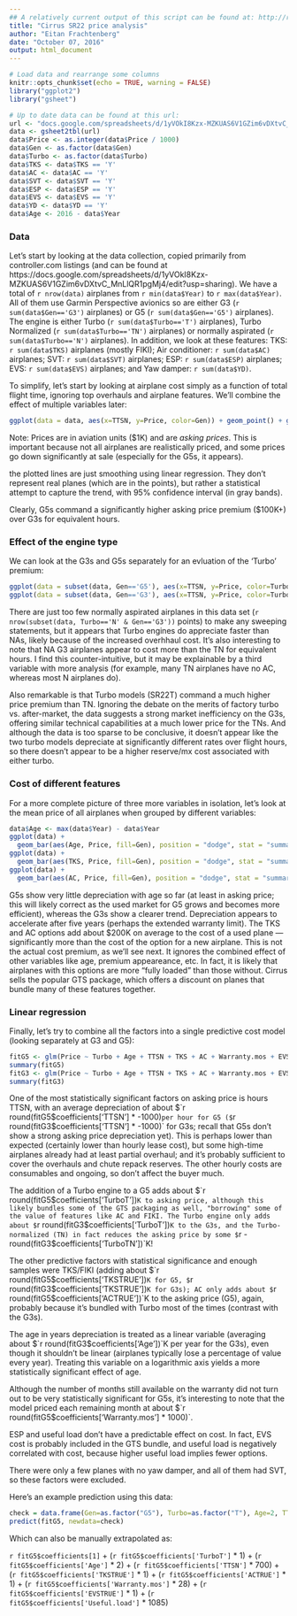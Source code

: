```yaml
---
## A relatively current output of this script can be found at: http://rpubs.com/etc_26/sr22
title: "Cirrus SR22 price analysis"
author: "Eitan Frachtenberg"
date: "October 07, 2016"
output: html_document
---
```



```r
# Load data and rearrange some columns
knitr::opts_chunk$set(echo = TRUE, warning = FALSE)
library("ggplot2")
library("gsheet")

# Up to date data can be found at this url:
url <- "docs.google.com/spreadsheets/d/1yVOkI8Kzx-MZKUAS6V1GZim6vDXtvC_MnLlQR1pgMj4/edit?usp=sharing"
data <- gsheet2tbl(url)
data$Price <- as.integer(data$Price / 1000)
data$Gen <- as.factor(data$Gen)
data$Turbo <- as.factor(data$Turbo)
data$TKS <- data$TKS == 'Y'
data$AC <- data$AC == 'Y'
data$SVT <- data$SVT == 'Y'
data$ESP <- data$ESP == 'Y'
data$EVS <- data$EVS == 'Y'
data$YD <- data$YD == 'Y'
data$Age <- 2016 - data$Year
```

### Data

Let's start by looking at the data collection, copied primarily from controller.com listings (and can be found at https://docs.google.com/spreadsheets/d/1yVOkI8Kzx-MZKUAS6V1GZim6vDXtvC_MnLlQR1pgMj4/edit?usp=sharing). We have a total of `r nrow(data)` airplanes from `r min(data$Year)` to `r max(data$Year)`. All of them use Garmin Perspective avionics so are either G3 (`r sum(data$Gen=='G3')` airplanes) or G5 (`r sum(data$Gen=='G5')` airplanes). The engine is either Turbo (`r sum(data$Turbo=='T')` airplanes), Turbo Normalized (`r sum(data$Turbo=='TN')` airplanes) or normally aspirated (`r sum(data$Turbo=='N')` airplanes). In addition, we look at these features: TKS: `r sum(data$TKS)` airplanes (mostly FIKI); Air conditioner: `r sum(data$AC)` airplanes; SVT: `r sum(data$SVT)` airplanes; ESP: `r sum(data$ESP)` airplanes; EVS: `r sum(data$EVS)` airplanes; and Yaw damper: `r sum(data$YD)`.

To simplify, let's start by looking at airplane cost simply as a function of total flight time, ignoring top overhauls and airplane features. We'll combine the effect of multiple variables later:

```r
ggplot(data = data, aes(x=TTSN, y=Price, color=Gen)) + geom_point() + geom_smooth(method=glm)
```

Note: Prices are in aviation units ($1K) and are *asking prices*. This is important because not all airplanes are realistically priced, and some prices go down significantly at sale (especially for the G5s, it appears).

the plotted lines are just smoothing using linear regression. They don't represent real planes (which are in the points), but rather a statistical attempt to capture the trend, with 95% confidence interval (in gray bands).

Clearly, G5s command a significantly higher asking price premium ($100K+) over G3s for equivalent hours.

### Effect of the engine type

We can look at the G3s and G5s separately for an evluation of the 'Turbo' premium:

```r
ggplot(data = subset(data, Gen=='G5'), aes(x=TTSN, y=Price, color=Turbo)) + geom_point() + geom_smooth(method=glm)
ggplot(data = subset(data, Gen=='G3'), aes(x=TTSN, y=Price, color=Turbo)) + geom_point() + geom_smooth(method=glm)
```

There are just too few normally aspirated airplanes in this data set (`r nrow(subset(data, Turbo=='N' & Gen=='G3'))` points) to make any sweeping statements, but it appears that Turbo engines do appreciate faster than NAs, likely because of the increased overhhaul cost. It's also interesting to note that NA G3 airplanes appear to cost more than the TN for equivalent hours. I find this counter-intuitive, but it may be explainable by a third variable with more analysis (for example, many TN airplanes have no AC, whereas most N airplanes do).

Also remarkable is that Turbo models (SR22T) command a much higher price premium than TN. Ignoring the debate on the merits of factory turbo vs. after-market, the data suggests a strong market inefficiency on the G3s, offering similar technical capabilities at a much lower price for the TNs. And although the data is too sparse to be conclusive, it doesn't appear like the two turbo models depreciate at significantly different rates over flight hours, so there doesn't appear to be a higher reserve/mx cost associated with either turbo.

### Cost of different features

For a more complete picture of three more variables in isolation, let's look at the mean price of all airplanes when grouped by different variables:

```r
data$Age <- max(data$Year) - data$Year
ggplot(data) +
  geom_bar(aes(Age, Price, fill=Gen), position = "dodge", stat = "summary", fun.y = "mean")
ggplot(data) +
  geom_bar(aes(TKS, Price, fill=Gen), position = "dodge", stat = "summary", fun.y = "mean")
ggplot(data) +
  geom_bar(aes(AC, Price, fill=Gen), position = "dodge", stat = "summary", fun.y = "mean")
```

G5s show very little depreciation with age so far (at least in asking price; this will likely correct as the used market for G5 grows and becomes more efficient), whereas the G3s show a clearer trend. Depreciation appears to accelerate after five years (perhaps the extended warranty limit).
The TKS and AC options add about $200K on average to the cost of a used plane --- significantly more than the cost of the option for a new airplane. This is not the actual cost premium, as we'll see next. It ignores the combined effect of other variables like age, premium appeareance, etc. In fact, it is likely that airplanes with this options are more "fully loaded" than those without. Cirrus sells the popular GTS package, which offers a discount on planes that bundle many of these features together.


### Linear regression

Finally, let's try to combine all the factors into a single predictive cost model (looking separately at G3 and G5):

```r
fitG5 <- glm(Price ~ Turbo + Age + TTSN + TKS + AC + Warranty.mos + EVS + Useful.load, data = subset(data, Gen=='G5'))
summary(fitG5)
fitG3 <- glm(Price ~ Turbo + Age + TTSN + TKS + AC + Warranty.mos + EVS + Useful.load, data = subset(data, Gen=='G3'))
summary(fitG3)
```

One of the most statistically significant factors on asking price is hours TTSN, with an average depreciation of about $`r round(fitG5$coefficients['TTSN'] * -1000)` per hour for G5 ($`r round(fitG3$coefficients['TTSN'] * -1000)` for G3s; recall that G5s don't show a strong asking price depreciation yet). This is perhaps lower than expected (certainly lower than hourly lease cost), but some high-time airplanes already had at least partial overhaul; and it's probably sufficient to cover the overhauls and chute repack reserves. The other hourly costs are consumables and ongoing, so don't affect the buyer much.

The addition of a Turbo engine to a G5 adds about $`r round(fitG5$coefficients['TurboT'])`K to asking price, although this likely bundles some of the GTS packaging as well, "borrowing" some of the value of features like AC and FIKI. The Turbo engine only adds about $`r round(fitG3$coefficients['TurboT'])`K to the G3s, and the Turbo-normalized (TN) in fact reduces the asking price by some $`r -round(fitG3$coefficients['TurboTN'])`K!

The other predictive factors with statistical significance and enough samples were TKS/FIKI (adding about $`r round(fitG5$coefficients['TKSTRUE'])`K for G5, $`r round(fitG3$coefficients['TKSTRUE'])`K for G3s); AC only adds about $`r round(fitG5$coefficients['ACTRUE'])`K to the asking price (G5), again, probably because it's bundled with Turbo most of the times (contrast with the G3s).

The age in years depreciation is treated as a linear variable (averaging about $`r round(fitG3$coefficients['Age'])`K per year for the G3s), even though it shouldn't be linear (airplanes typically lose a percentage of value every year). Treating this variable on a logarithmic axis yields a more statistically significant effect of age.

Although the number of months still available on the warranty did not turn out to be very statistically significant for G5s, it's interesting to note that the model priced each remaining month at about $`r round(fitG5$coefficients['Warranty.mos'] * 1000)`.

ESP and useful load don't have a predictable effect on cost. In fact, EVS cost is probably included in the GTS bundle, and useful load is negatively correlated with cost, because higher useful load implies fewer options.

There were only a few planes with no yaw damper, and all of them had SVT, so these factors were excluded.

Here's an example prediction using this data:
```r
check = data.frame(Gen=as.factor("G5"), Turbo=as.factor("T"), Age=2, TTSN=700, TKS=TRUE, AC=TRUE, Warranty.mos=28, EVS=TRUE, Useful.load=1085)
predict(fitG5, newdata=check)
```
 Which can also be manually extrapolated as:
 
`r fitG5$coefficients[1]` + (`r fitG5$coefficients['TurboT']` * 1) + (`r fitG5$coefficients['Age']` * 2) + (`r fitG5$coefficients['TTSN']` * 700) + (`r fitG5$coefficients['TKSTRUE']` * 1) + (`r fitG5$coefficients['ACTRUE']` * 1) + (`r fitG5$coefficients['Warranty.mos']` * 28) + (`r fitG5$coefficients['EVSTRUE']` * 1) + (`r fitG5$coefficients['Useful.load']` * 1085)
